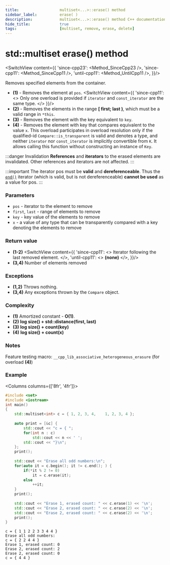 ```yaml
---
title:					multiset<...>::erase() method
sidebar_label:			erase( )
description:			multiset<...>::erase() method C++ documentation
hide_title:				true
tags:					[multiset, remove, erase, delete]
---
```



<!----------------- Codes ---------------------->


# std::multiset erase() method

<SwitchView content={{
		'since-cpp23': <Method_SinceCpp23 />,
		'since-cpp11': <Method_SinceCpp11 />,
		'until-cpp11': <Method_UntilCpp11 />,
	}}/>

Removes specified elements from the container.

- **(1)** - Removes the element at `pos`.
<SwitchView content={{
		'since-cpp11': <>
			Only one overload is provided if <code>iterator</code> and <code>const_iterator</code> are the same type.
		</>
	}}/>
- **(2)** - Removes the elements in the range **[ first; last )**, which must be a valid range in `*this`.
- **(3)** - Removes the element with the key equivalent to `key`.
- **(4)** - Removes the element with key that compares equivalent to the value `x`.
    This overload participates in overload resolution only if the qualified-id `Compare::is_transparent` is valid and denotes a type,
    and neither `iterator` nor `const_iterator` is implicitly convertible from `K`. It allows calling this function without constructing an instance of `Key`.

:::danger Invalidation
**References** and **iterators** to the erased elements are invalidated. Other references and iterators are not affected.
:::

:::important
The iterator pos must be **valid** and **dereferenceable**. Thus the [`end()`](/docs/std/containers/sets/multiset/end) iterator (which is valid, but is not dereferenceable) **cannot be used** as a value for pos.
:::

### Parameters

 - `pos` - iterator to the element to remove
 - `first`, `last` -	range of elements to remove
 - `key` - key value of the elements to remove
 - `x` - a value of any type that can be transparently compared with a key denoting the elements to remove

### Return value

 - **(1-2)** 
<SwitchView content={{
		'since-cpp11': <> Iterator following the last removed element. </>,
		'until-cpp11': <> <b>(none)</b> </>,
	}}/>
 - **(3,4)** Number of elements removed

### Exceptions

 - **(1,2)** Throws nothing.
 - **(3,4)** Any exceptions thrown by the `Compare` object.

### Complexity

 - **(1)** Amortized constant - **O(1)**.
 - **(2)** **log size() + std::distance(first, last)**
 - **(3)** **log size() + count(key)**
 - **(4)** **log size() + count(x)**

### Notes

Feature testing macro: `__cpp_lib_associative_heterogeneous_erasure` (for overload **(4)**)

### Example

<Columns columns={['8fr', '4fr']}>
<div>

```cpp title='Main.cpp' showLineNumbers
#include <set>
#include <iostream>
int main()
{
    std::multiset<int> c = { 1, 2, 3, 4,    1, 2, 3, 4 };
 
    auto print = [&c] {
        std::cout << "c = { ";
        for(int n : c)
            std::cout << n << ' ';
        std::cout << "}\n";
    };
    print();
 
    std::cout << "Erase all odd numbers:\n";
    for(auto it = c.begin(); it != c.end(); ) {
        if(*it % 2 != 0)
            it = c.erase(it);
        else
            ++it;
    }
    print();
 
    std::cout << "Erase 1, erased count: " << c.erase(1) << '\n';
    std::cout << "Erase 2, erased count: " << c.erase(2) << '\n';
    std::cout << "Erase 2, erased count: " << c.erase(2) << '\n';
    print();
}
```

</div>
<div>

```plaintext title="Output"
c = { 1 1 2 2 3 3 4 4 }
Erase all odd numbers:
c = { 2 2 4 4 }
Erase 1, erased count: 0
Erase 2, erased count: 2
Erase 2, erased count: 0
c = { 4 4 }
```

</div>
</Columns>
